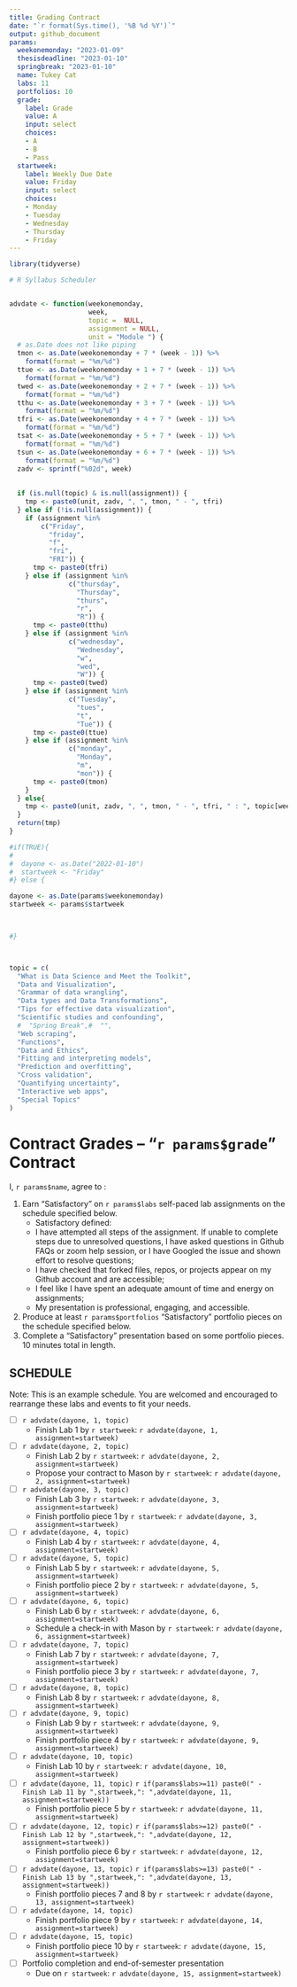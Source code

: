 ```yaml
---
title: Grading Contract
date: "`r format(Sys.time(), '%B %d %Y')`"
output: github_document
params:
  weekonemonday: "2023-01-09"
  thesisdeadline: "2023-01-10"
  springbreak: "2023-01-10"
  name: Tukey Cat
  labs: 11
  portfolios: 10
  grade:
    label: Grade
    value: A
    input: select
    choices:
    - A
    - B
    - Pass
  startweek:
    label: Weekly Due Date
    value: Friday
    input: select
    choices:
    - Monday
    - Tuesday
    - Wednesday
    - Thursday
    - Friday
---
```


```r

library(tidyverse)

# R Syllabus Scheduler


advdate <- function(weekonemonday,
                    week,
                    topic =  NULL,
                    assignment = NULL,
                    unit = "Module ") {
  # as.Date does not like piping
  tmon <- as.Date(weekonemonday + 7 * (week - 1)) %>% 
    format(format = "%m/%d")
  ttue <- as.Date(weekonemonday + 1 + 7 * (week - 1)) %>%
    format(format = "%m/%d")
  twed <- as.Date(weekonemonday + 2 + 7 * (week - 1)) %>%
    format(format = "%m/%d")
  tthu <- as.Date(weekonemonday + 3 + 7 * (week - 1)) %>%
    format(format = "%m/%d")
  tfri <- as.Date(weekonemonday + 4 + 7 * (week - 1)) %>%
    format(format = "%m/%d")
  tsat <- as.Date(weekonemonday + 5 + 7 * (week - 1)) %>%
    format(format = "%m/%d")
  tsun <- as.Date(weekonemonday + 6 + 7 * (week - 1)) %>%
    format(format = "%m/%d")
  zadv <- sprintf("%02d", week)
  
  
  if (is.null(topic) & is.null(assignment)) {
    tmp <- paste0(unit, zadv, ", ", tmon, " - ", tfri)
  } else if (!is.null(assignment)) {
    if (assignment %in%
        c("Friday",
          "friday",
          "f",
          "fri",
          "FRI")) {
      tmp <- paste0(tfri)
    } else if (assignment %in%
               c("thursday",
                 "Thursday",
                 "thurs",
                 "r",
                 "R")) {
      tmp <- paste0(tthu)
    } else if (assignment %in%
               c("wednesday",
                 "Wednesday",
                 "w",
                 "wed",
                 "W")) {
      tmp <- paste0(twed)
    } else if (assignment %in%
               c("Tuesday",
                 "tues",
                 "t",
                 "Tue")) {
      tmp <- paste0(ttue)
    } else if (assignment %in%
               c("monday",
                 "Monday",
                 "m",
                 "mon")) {
      tmp <- paste0(tmon)
    }
  } else{
    tmp <- paste0(unit, zadv, ", ", tmon, " - ", tfri, " : ", topic[week])
  }
  return(tmp)
}

#if(TRUE){
#  
#  dayone <- as.Date("2022-01-10")
#  startweek <- "Friday"
#} else {

dayone <- as.Date(params$weekonemonday)
startweek <- params$startweek


  
#}



topic = c(
  "What is Data Science and Meet the Toolkit",
  "Data and Visualization",
  "Grammar of data wrangling",
  "Data types and Data Transformations",
  "Tips for effective data visualization",
  "Scientific studies and confounding",
  #  "Spring Break",#  "",
  "Web scraping",
  "Functions",
  "Data and Ethics",
  "Fitting and interpreting models",
  "Prediction and overfitting",
  "Cross validation",
  "Quantifying uncertainty",
  "Interactive web apps",
  "Special Topics"
)

```

<!-- This contract is adapted from Annie Somerville's contract https://github.com/anniehsom -->



# Contract Grades – “`r params$grade`” Contract

I, `r params$name`, agree to :

1) Earn “Satisfactory” on `r params$labs` self-paced lab assignments on the schedule specified below.
	-  Satisfactory defined:
  	-  I have attempted all steps of the assignment. If unable to complete steps due to unresolved questions, I have asked questions in Github FAQs or zoom help session, or I have Googled the issue and shown effort to resolve questions;
  	-  I have checked that forked files, repos, or projects appear on my Github account and are accessible;
  	-  I feel like I have spent an adequate amount of time and energy on assignments; 
  	-  My presentation is professional, engaging, and accessible.
2) Produce at least `r params$portfolios` “Satisfactory” portfolio pieces on the schedule specified below.
3) Complete a “Satisfactory” presentation based on some portfolio pieces. 10 minutes total in length.



## SCHEDULE

Note: This is an example schedule. You are welcomed and encouraged to rearrange these labs and events to fit your needs.

- [ ] `r advdate(dayone, 1, topic)`
  - Finish Lab 1 by `r startweek`:  `r advdate(dayone, 1, assignment=startweek)`
- [ ] `r advdate(dayone, 2, topic)`
  - Finish Lab 2 by `r startweek`:  `r advdate(dayone, 2, assignment=startweek)`
  - Propose your contract to Mason by `r startweek`:  `r advdate(dayone, 2, assignment=startweek)`
- [ ]  `r advdate(dayone, 3, topic)`
  - Finish Lab 3  by `r startweek`:  `r advdate(dayone, 3, assignment=startweek)`
  - Finish portfolio piece 1 by `r startweek`:  `r advdate(dayone, 3, assignment=startweek)`
- [ ] `r advdate(dayone, 4, topic)`
  - Finish Lab 4  by `r startweek`:  `r advdate(dayone, 4, assignment=startweek)`
- [ ] `r advdate(dayone, 5, topic)`
  - Finish Lab 5  by `r startweek`:  `r advdate(dayone, 5, assignment=startweek)`
  - Finish portfolio piece 2 by `r startweek`:  `r advdate(dayone, 5, assignment=startweek)`
- [ ] `r advdate(dayone, 6, topic)`
  - Finish Lab 6 by `r startweek`:  `r advdate(dayone, 6, assignment=startweek)`
  - Schedule a check-in with Mason by `r startweek`:  `r advdate(dayone, 6, assignment=startweek)`
- [ ] `r advdate(dayone, 7, topic)`
  - Finish Lab 7 by `r startweek`:  `r advdate(dayone, 7, assignment=startweek)`
  - Finish portfolio piece 3 by `r startweek`:  `r advdate(dayone, 7, assignment=startweek)`
- [ ] `r advdate(dayone, 8, topic)`
  - Finish Lab 8 by `r startweek`:  `r advdate(dayone, 8, assignment=startweek)`
- [ ] `r advdate(dayone, 9, topic)`
  - Finish Lab 9 by `r startweek`:  `r advdate(dayone, 9, assignment=startweek)`
  - Finish portfolio piece 4 by `r startweek`:  `r advdate(dayone, 9, assignment=startweek)`
- [ ] `r advdate(dayone, 10, topic)`
  - Finish Lab 10 by `r startweek`:  `r advdate(dayone, 10, assignment=startweek)`
- [ ] `r advdate(dayone, 11, topic)`
  `r if(params$labs>=11) paste0(" - Finish Lab 11 by ",startweek,": ",advdate(dayone, 11, assignment=startweek))`
  - Finish portfolio piece 5 by `r startweek`:  `r advdate(dayone, 11, assignment=startweek)`
- [ ] `r advdate(dayone, 12, topic)`
  `r if(params$labs>=12) paste0(" - Finish Lab 12 by ",startweek,": ",advdate(dayone, 12, assignment=startweek))`
  - Finish portfolio piece 6 by `r startweek`:  `r advdate(dayone, 12, assignment=startweek)`
- [ ] `r advdate(dayone, 13, topic)`
  `r if(params$labs>=13) paste0(" - Finish Lab 13 by ",startweek,": ",advdate(dayone, 13, assignment=startweek))`
  - Finish portfolio pieces 7 and 8 by `r startweek`:  `r advdate(dayone, 13, assignment=startweek)`
- [ ] `r advdate(dayone, 14, topic)`
  - Finish portfolio piece 9 by `r startweek`:  `r advdate(dayone, 14, assignment=startweek)`
- [ ] `r advdate(dayone, 15, topic)`
  - Finish portfolio piece 10 by `r startweek`:  `r advdate(dayone, 15, assignment=startweek)`
- [ ] Portfolio completion and end-of-semester presentation
  - Due on `r startweek`: `r advdate(dayone, 15, assignment=startweek)`

